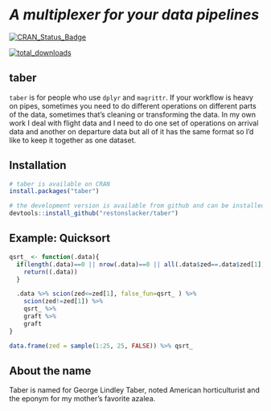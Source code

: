 
# _A multiplexer for your data pipelines_

[![CRAN_Status_Badge](http://www.r-pkg.org/badges/version/taber)](http://cran.r-project.org/package=taber)

[![total_downloads](http://cranlogs.r-pkg.org/badges/grand-total/taber)](http://cran.r-project.org/package=taber)

## taber

`taber` is for people who use `dplyr` and `magrittr`. If your workflow is heavy on pipes, sometimes you need to do different operations on different parts of the data, sometimes that's cleaning or transforming the data. In my own work I deal with flight data and I need to do one set of operations on arrival data and another on departure data but all of it has the same format so I'd like to keep it together as one dataset. 

## Installation

```r
# taber is available on CRAN
install.packages("taber")

# the development version is available from github and can be installed most easily with devtools
devtools::install_github("restonslacker/taber")
```

## Example: Quicksort
```r
qsrt_ <- function(.data){
  if(length(.data)==0 || nrow(.data)==0 || all(.data$zed==.data$zed[1])){
    return((.data))
  }

  .data %>% scion(zed<=zed[1], false_fun=qsrt_ ) %>%
    scion(zed!=zed[1]) %>%
    qsrt_ %>%
    graft %>%
    graft
}

data.frame(zed = sample(1:25, 25, FALSE)) %>% qsrt_
```

## About the name

Taber is named for George Lindley Taber, noted American horticulturist and the eponym for my mother's favorite azalea. 
